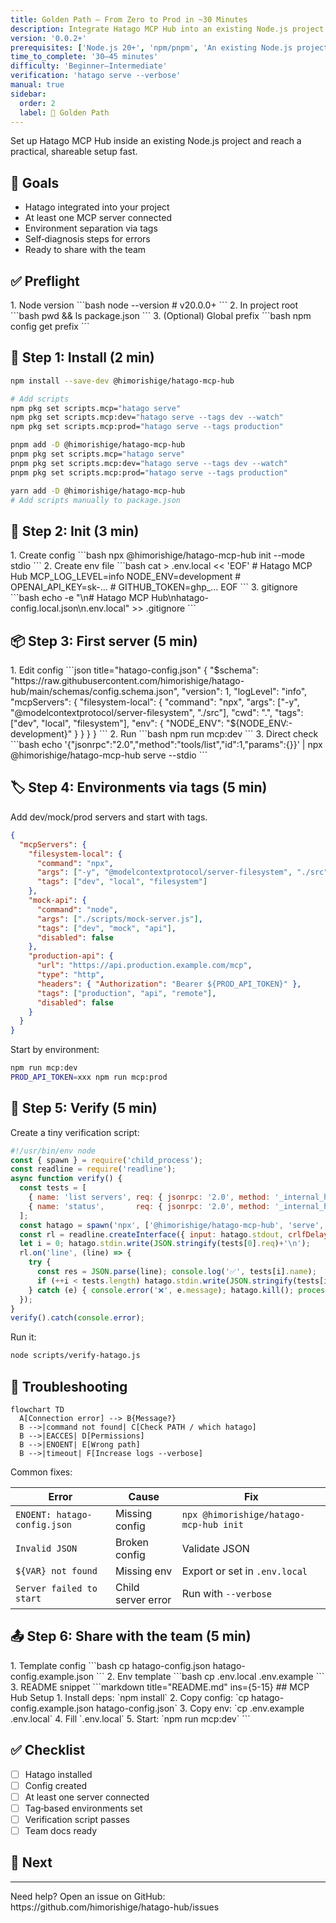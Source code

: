 ```yaml
---
title: Golden Path — From Zero to Prod in ~30 Minutes
description: Integrate Hatago MCP Hub into an existing Node.js project and reach a production‑ready setup quickly
version: '0.0.2+'
prerequisites: ['Node.js 20+', 'npm/pnpm', 'An existing Node.js project']
time_to_complete: '30–45 minutes'
difficulty: 'Beginner–Intermediate'
verification: 'hatago serve --verbose'
manual: true
sidebar:
  order: 2
  label: 🎯 Golden Path
---
```



Set up Hatago MCP Hub inside an existing Node.js project and reach a practical, shareable setup fast.

## 🎯 Goals

- Hatago integrated into your project
- At least one MCP server connected
- Environment separation via tags
- Self‑diagnosis steps for errors
- Ready to share with the team

## ✅ Preflight

<Steps>
1. Node version
   ```bash
   node --version  # v20.0.0+
   ```
2. In project root
   ```bash
   pwd && ls package.json
   ```
3. (Optional) Global prefix
   ```bash
   npm config get prefix
   ```
</Steps>

## 🚀 Step 1: Install (2 min)

<Tabs>
  <TabItem label="npm (recommended)">

  ```bash
  npm install --save-dev @himorishige/hatago-mcp-hub

  # Add scripts
  npm pkg set scripts.mcp="hatago serve"
  npm pkg set scripts.mcp:dev="hatago serve --tags dev --watch"
  npm pkg set scripts.mcp:prod="hatago serve --tags production"
  ```
  </TabItem>

  <TabItem label="pnpm">

  ```bash
  pnpm add -D @himorishige/hatago-mcp-hub
  pnpm pkg set scripts.mcp="hatago serve"
  pnpm pkg set scripts.mcp:dev="hatago serve --tags dev --watch"
  pnpm pkg set scripts.mcp:prod="hatago serve --tags production"
  ```
  </TabItem>

  <TabItem label="yarn">

  ```bash
  yarn add -D @himorishige/hatago-mcp-hub
  # Add scripts manually to package.json
  ```
  </TabItem>
</Tabs>

## 🔧 Step 2: Init (3 min)

<Steps>
1. Create config
   ```bash
   npx @himorishige/hatago-mcp-hub init --mode stdio
   ```
2. Create env file
   ```bash
   cat > .env.local << 'EOF'
   # Hatago MCP Hub
   MCP_LOG_LEVEL=info
   NODE_ENV=development
   # OPENAI_API_KEY=sk-...
   # GITHUB_TOKEN=ghp_...
   EOF
   ```
3. gitignore
   ```bash
   echo -e "\n# Hatago MCP Hub\nhatago-config.local.json\n.env.local" >> .gitignore
   ```
</Steps>

## 📦 Step 3: First server (5 min)

<Steps>
1. Edit config
   ```json title="hatago-config.json"
   {
     "$schema": "https://raw.githubusercontent.com/himorishige/hatago-hub/main/schemas/config.schema.json",
     "version": 1,
     "logLevel": "info",
     "mcpServers": {
       "filesystem-local": {
         "command": "npx",
         "args": ["-y", "@modelcontextprotocol/server-filesystem", "./src"],
         "cwd": ".",
         "tags": ["dev", "local", "filesystem"],
         "env": { "NODE_ENV": "${NODE_ENV:-development}" }
       }
     }
   }
   ```
2. Run
   ```bash
   npm run mcp:dev
   ```
3. Direct check
   ```bash
   echo '{"jsonrpc":"2.0","method":"tools/list","id":1,"params":{}}' | npx @himorishige/hatago-mcp-hub serve --stdio
   ```
</Steps>

## 🏷️ Step 4: Environments via tags (5 min)

Add dev/mock/prod servers and start with tags.

```json title="hatago-config.json" ins={10-26}
{
  "mcpServers": {
    "filesystem-local": {
      "command": "npx",
      "args": ["-y", "@modelcontextprotocol/server-filesystem", "./src"],
      "tags": ["dev", "local", "filesystem"]
    },
    "mock-api": {
      "command": "node",
      "args": ["./scripts/mock-server.js"],
      "tags": ["dev", "mock", "api"],
      "disabled": false
    },
    "production-api": {
      "url": "https://api.production.example.com/mcp",
      "type": "http",
      "headers": { "Authorization": "Bearer ${PROD_API_TOKEN}" },
      "tags": ["production", "api", "remote"],
      "disabled": false
    }
  }
}
```

Start by environment:

```bash
npm run mcp:dev
PROD_API_TOKEN=xxx npm run mcp:prod
```

## 🧪 Step 5: Verify (5 min)

Create a tiny verification script:

```javascript title="scripts/verify-hatago.js"
#!/usr/bin/env node
const { spawn } = require('child_process');
const readline = require('readline');
async function verify() {
  const tests = [
    { name: 'list servers', req: { jsonrpc: '2.0', method: '_internal_hatago_list_servers', id: 1, params: {} } },
    { name: 'status',       req: { jsonrpc: '2.0', method: '_internal_hatago_status',       id: 2, params: {} } }
  ];
  const hatago = spawn('npx', ['@himorishige/hatago-mcp-hub', 'serve', '--stdio'], { stdio: ['pipe','pipe','pipe'] });
  const rl = readline.createInterface({ input: hatago.stdout, crlfDelay: Infinity });
  let i = 0; hatago.stdin.write(JSON.stringify(tests[0].req)+'\n');
  rl.on('line', (line) => {
    try {
      const res = JSON.parse(line); console.log('✅', tests[i].name);
      if (++i < tests.length) hatago.stdin.write(JSON.stringify(tests[i].req)+'\n'); else { console.log('🎉 done'); hatago.kill(); process.exit(0); }
    } catch (e) { console.error('❌', e.message); hatago.kill(); process.exit(1); }
  });
}
verify().catch(console.error);
```

Run it:

```bash
node scripts/verify-hatago.js
```

## 🚨 Troubleshooting

```mermaid
flowchart TD
  A[Connection error] --> B{Message?}
  B -->|command not found| C[Check PATH / which hatago]
  B -->|EACCES| D[Permissions]
  B -->|ENOENT| E[Wrong path]
  B -->|timeout| F[Increase logs --verbose]
```

Common fixes:

| Error | Cause | Fix |
|---|---|---|
| `ENOENT: hatago-config.json` | Missing config | `npx @himorishige/hatago-mcp-hub init` |
| `Invalid JSON` | Broken config | Validate JSON |
| `${VAR} not found` | Missing env | Export or set in `.env.local` |
| `Server failed to start` | Child server error | Run with `--verbose` |

## 📤 Step 6: Share with the team (5 min)

<Steps>
1. Template config
   ```bash
   cp hatago-config.json hatago-config.example.json
   ```
2. Env template
   ```bash
   cp .env.local .env.example
   ```
3. README snippet
   ```markdown title="README.md" ins={5-15}
   ## MCP Hub Setup
   1. Install deps: `npm install`
   2. Copy config: `cp hatago-config.example.json hatago-config.json`
   3. Copy env: `cp .env.example .env.local`
   4. Fill `.env.local`
   5. Start: `npm run mcp:dev`
   ```
</Steps>

## ✅ Checklist

- [ ] Hatago installed
- [ ] Config created
- [ ] At least one server connected
- [ ] Tag‑based environments set
- [ ] Verification script passes
- [ ] Team docs ready

## 🎯 Next

<CardGrid>
  <Card title="Tag Filtering" icon="tag" href="/en/how-to/tag-filtering/" />
  <Card title="Remote Servers" icon="globe" href="/en/how-to/remote-servers/" />
  <Card title="Config Inheritance" icon="document" href="/en/how-to/config-inheritance/" />
</CardGrid>

---

<Aside type="tip">
  Need help? Open an issue on GitHub: https://github.com/himorishige/hatago-hub/issues
 </Aside>

